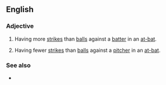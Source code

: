 ==English==

===Adjective===
{{en-adj|head=[[ahead]] in the [[count]]|-}}

# {{label|en|baseball|of a [[pitcher]]}} Having more [[strike]]s than [[ball]]s against a [[batter]] in an [[at-bat]].
# {{label|en|baseball|of a [[batter]]}} Having fewer [[strike]]s than [[ball]]s against a [[pitcher]] in an [[at-bat]].

===See also===
* {{l|en|behind in the count}}
